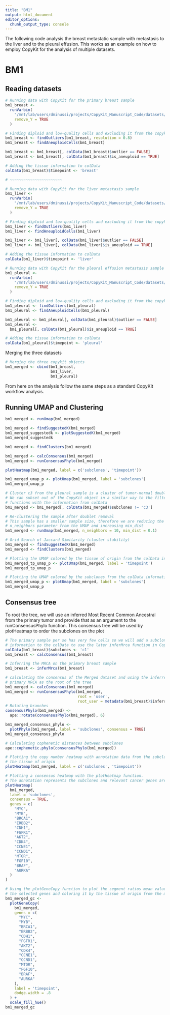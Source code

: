 ```yaml
---
title: "BM1"
output: html_document
editor_options: 
  chunk_output_type: console
---
```


The following code analysis the breast metastatic sample with metastasis to the liver and to the pleural effusion.
This works as an example on how to employ CopyKit for the analysis of multiple datasets.

# BM1

## Reading datasets
``` r
# Running data with CopyKit for the primary breast sample
bm1_breast <-
  runVarbin(
    "/mnt/lab/users/dminussi/projects/CopyKit_Manuscript_Code/datasets/BM1/breast/marked_bams/",
    remove_Y = TRUE
  )

# Finding diploid and low-quality cells and excluding it from the copykit object
bm1_breast <- findOutliers(bm1_breast, resolution = 0.8)
bm1_breast <- findAneuploidCells(bm1_breast)

bm1_breast <- bm1_breast[, colData(bm1_breast)$outlier == FALSE]
bm1_breast <- bm1_breast[, colData(bm1_breast)$is_aneuploid == TRUE]

# Adding the tissue information to colData
colData(bm1_breast)$timepoint <- 'breast'

# ~~~~~~~~~~~~~~~~~~~~~~~

# Running data with CopyKit for the liver metastasis sample
bm1_liver <-
  runVarbin(
    "/mnt/lab/users/dminussi/projects/CopyKit_Manuscript_Code/datasets/BM1/liver/marked_bams/",
    remove_Y = TRUE
  )

# Finding diploid and low-quality cells and excluding it from the copykit object
bm1_liver <- findOutliers(bm1_liver)
bm1_liver <- findAneuploidCells(bm1_liver)

bm1_liver <- bm1_liver[, colData(bm1_liver)$outlier == FALSE]
bm1_liver <- bm1_liver[, colData(bm1_liver)$is_aneuploid == TRUE]

# Adding the tissue information to colData
colData(bm1_liver)$timepoint <- 'liver'

# Running data with CopyKit for the pleural effusion metastasis sample
bm1_pleural <-
  runVarbin(
    "/mnt/lab/users/dminussi/projects/CopyKit_Manuscript_Code/datasets/BM1/pleural/marked_bams/",
    remove_Y = TRUE
  )

# Finding diploid and low-quality cells and excluding it from the copykit object
bm1_pleural <- findOutliers(bm1_pleural)
bm1_pleural <- findAneuploidCells(bm1_pleural)

bm1_pleural <- bm1_pleural[, colData(bm1_pleural)$outlier == FALSE]
bm1_pleural <-
  bm1_pleural[, colData(bm1_pleural)$is_aneuploid == TRUE]

# Adding the tissue information to colData
colData(bm1_pleural)$timepoint <- 'pleural'
```

Merging the three datasets
``` r
# Merging the three copykit objects
bm1_merged <- cbind(bm1_breast,
                    bm1_liver,
                    bm1_pleural)

```

From here on the analysis follow the same steps as a standard CopyKit workflow analysis.

## Running UMAP and Clustering
``` r
bm1_merged <- runUmap(bm1_merged)

bm1_merged <- findSuggestedK(bm1_merged)
bm1_merged_suggestedk <- plotSuggestedK(bm1_merged)
bm1_merged_suggestedk

bm1_merged <- findClusters(bm1_merged)

bm1_merged <- calcConsensus(bm1_merged)
bm1_merged <- runConsensusPhylo(bm1_merged)

plotHeatmap(bm1_merged, label = c('subclones', 'timepoint'))

bm1_merged_umap_p <- plotUmap(bm1_merged, label = 'subclones')
bm1_merged_umap_p

# Cluster c3 from the pleural sample is a cluster of tumor-normal doublets
# We can subset out of the CopyKit object in a similar way to the filtering
# functions with the information from colData
bm1_merged <- bm1_merged[, colData(bm1_merged)$subclones != 'c3']

# Re-clustering the sample after doublet removal
# This sample has a smaller sample size, therefore we are reducing the
# n_neighbors parameter from the UMAP and increasing min_dist
bm1_merged <- runUmap(bm1_merged, n_neighbors = 10, min_dist = 0.1)

# Grid Search of Jaccard Similarity (cluster stability)
bm1_merged <- findSuggestedK(bm1_merged)
bm1_merged <- findClusters(bm1_merged)

# Plotting the UMAP colored by the tissue of origin from the colData information
bm1_merged_tp_umap_p <- plotUmap(bm1_merged, label = 'timepoint')
bm1_merged_tp_umap_p

# Plotting the UMAP colored by the subclones from the colData information
bm1_merged_umap_p <- plotUmap(bm1_merged, label = 'subclones')
bm1_merged_umap_p
```

## Consensus tree

To root the tree, we will use an inferred Most Recent Common Ancestral from the primary tumor and provide that as an argument to the runConsensusPhylo function.
This consensus tree will be used by plotHeatmap to order the subclones on the plot
``` r
# The primary sample per se has very few cells so we will add a subclone 
# information to the colData to use the later inferMrca function in CopyKit
colData(bm1_breast)$subclones <- 'c1'
bm1_breast <- calcConsensus(bm1_breast)

# Inferring the MRCA on the primary breast sample
bm1_breast <- inferMrca(bm1_breast)

# calculating the consensus of the Merged dataset and using the inferred 
# primary MRCA as the root of the tree
bm1_merged <- calcConsensus(bm1_merged)
bm1_merged <- runConsensusPhylo(bm1_merged,
                                root = 'user',
                                root_user = metadata(bm1_breast)$inferred_mrca)
# Rotating branches
consensusPhylo(bm1_merged) <-
  ape::rotate(consensusPhylo(bm1_merged), 6)

bm1_merged_consensus_phylo <-
  plotPhylo(bm1_merged, label = 'subclones', consensus = TRUE)
bm1_merged_consensus_phylo

# Calculating cophenetic distances between subclones
ape::cophenetic.phylo(consensusPhylo(bm1_merged))
```

``` r
# Plotting the copy number heatmap with annotation data from the subclones and
# the tissue of origin
plotHeatmap(bm1_merged, label = c('subclones', 'timepoint'))
```

``` r
# Plotting a consensus heatmap with the plotHeatmap function. 
# The annotation represents the subclones and relevant cancer genes are marked.
plotHeatmap(
  bm1_merged,
  label = 'subclones',
  consensus = TRUE,
  genes = c(
    "MYC",
    "MYB",
    "BRCA1",
    "ERBB2",
    "CDH1",
    "FGFR1",
    "AKT2",
    "CDK4",
    "CCNE1",
    "CCND1",
    "MTOR",
    "FGF10",
    "BRAF",
    "AURKA"
  )
)

# Using the plotGeneCopy function to plot the segment ratios mean values for 
# the selected genes and coloring it by the tissue of origin from the metadata
bm1_merged_gc <-
  plotGeneCopy(
    bm1_merged,
    genes = c(
      "MYC",
      "MYB",
      "BRCA1",
      "ERBB2",
      "CDH1",
      "FGFR1",
      "AKT2",
      "CDK4",
      "CCNE1",
      "CCND1",
      "MTOR",
      "FGF10",
      "BRAF",
      "AURKA"
    ),
    label = 'timepoint',
    dodge.width = .8
  ) +
  scale_fill_hue()
bm1_merged_gc
```




